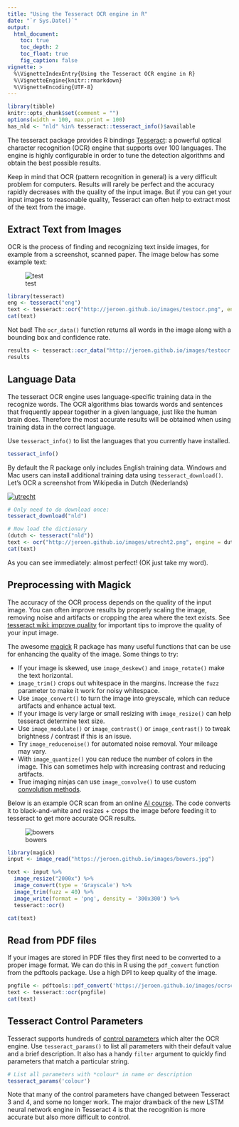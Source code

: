 ```yaml
---
title: "Using the Tesseract OCR engine in R"
date: "`r Sys.Date()`"
output:
  html_document:
    toc: true
    toc_depth: 2
    toc_float: true
    fig_caption: false
vignette: >
  %\VignetteIndexEntry{Using the Tesseract OCR engine in R}
  %\VignetteEngine{knitr::rmarkdown}
  %\VignetteEncoding{UTF-8}
---
```



```r
library(tibble)
knitr::opts_chunk$set(comment = "")
options(width = 100, max.print = 100)
has_nld <- "nld" %in% tesseract::tesseract_info()$available
```

The tesseract package provides R bindings [Tesseract](https://opensource.google.com/projects/tesseract): a powerful optical character recognition (OCR) engine that supports over 100 languages. The engine is highly configurable in order to tune the detection algorithms and obtain the best possible results.

Keep in mind that OCR (pattern recognition in general) is a very difficult problem for computers. Results will rarely be perfect and the accuracy rapidly decreases with the quality of the input image. But if you can get your input images to reasonable quality, Tesseract can often help to extract most of the text from the image.

## Extract Text from Images

OCR is the process of finding and recognizing text inside images, for example from a screenshot, scanned paper. The image below has some example text:

![test](https://jeroen.github.io/images/testocr.png){data-external=1}

```r
library(tesseract)
eng <- tesseract("eng")
text <- tesseract::ocr("http://jeroen.github.io/images/testocr.png", engine = eng)
cat(text)
```

Not bad! The `ocr_data()` function returns all words in the image along with a bounding box and confidence rate.

```r
results <- tesseract::ocr_data("http://jeroen.github.io/images/testocr.png", engine = eng)
results
```

## Language Data

The tesseract OCR engine uses language-specific training data in the recognize words. The OCR algorithms bias towards words and sentences that frequently appear together in a given language, just like the human brain does. Therefore the most accurate results will be obtained when using training data in the correct language. 

Use `tesseract_info()` to list the languages that you currently have installed.

```r
tesseract_info()
```

By default the R package only includes English training data. Windows and Mac users can install additional training data using `tesseract_download()`. Let's OCR a screenshot from Wikipedia in Dutch (Nederlands) 

[![utrecht](http://jeroen.github.io/images/utrecht2.png)](https://nl.wikipedia.org/wiki/Geschiedenis_van_de_stad_Utrecht)

```r
# Only need to do download once:
tesseract_download("nld")
```

```r
# Now load the dictionary
(dutch <- tesseract("nld"))
text <- ocr("http://jeroen.github.io/images/utrecht2.png", engine = dutch)
cat(text)
```

As you can see immediately: almost perfect! (OK just take my word). 


## Preprocessing with Magick

The accuracy of the OCR process depends on the quality of the input image. You can often improve results by properly scaling the image, removing noise and artifacts or cropping the area where the text exists. See [tesseract wiki: improve quality](https://github.com/tesseract-ocr/tesseract/wiki/ImproveQuality) for important tips to improve the quality of your input image.

The awesome [magick](https://cran.r-project.org/package=magick/vignettes/intro.html) R package has many useful functions that can be use for enhancing the quality of the image. Some things to try:

 - If your image is skewed, use `image_deskew()` and `image_rotate()` make the text horizontal.
 - `image_trim()` crops out whitespace in the margins. Increase the `fuzz` parameter to make it work for noisy whitespace.
 - Use `image_convert()` to turn the image into greyscale, which can reduce artifacts and enhance actual text.
 - If your image is very large or small resizing with `image_resize()` can help tesseract determine text size.
 - Use `image_modulate()` or `image_contrast()` or `image_contrast()` to tweak brightness / contrast if this is an issue.
 - Try `image_reducenoise()` for automated noise removal. Your mileage may vary.
 - With `image_quantize()` you can reduce the number of colors in the image. This can sometimes help with increasing contrast and reducing artifacts.
 - True imaging ninjas can use `image_convolve()` to use custom [convolution methods](https://ropensci.org/technotes/2017/11/02/image-convolve/). 

Below is an example OCR scan from an online [AI course](https://courses.cs.vt.edu/csonline/AI/Lessons/VisualProcessing/OCRscans.html). The code converts it to black-and-white and resizes + crops the image before feeding it to tesseract to get more accurate OCR results.

![bowers](https://jeroen.github.io/images/bowers.jpg){data-external=1}


```r
library(magick)
input <- image_read("https://jeroen.github.io/images/bowers.jpg")

text <- input %>%
  image_resize("2000x") %>%
  image_convert(type = 'Grayscale') %>%
  image_trim(fuzz = 40) %>%
  image_write(format = 'png', density = '300x300') %>%
  tesseract::ocr() 

cat(text)
```


## Read from PDF files

If your images are stored in PDF files they first need to be converted to a proper image format. We can do this in R using the `pdf_convert` function from the pdftools package. Use a high DPI to keep quality of the image.

```r
pngfile <- pdftools::pdf_convert('https://jeroen.github.io/images/ocrscan.pdf', dpi = 600)
text <- tesseract::ocr(pngfile)
cat(text)
```


## Tesseract Control Parameters

Tesseract supports hundreds of [control parameters](https://github.com/tesseract-ocr/tesseract/wiki/ControlParams) which alter the OCR engine. Use `tesseract_params()` to list all parameters with their default value and a brief description. It also has a handy `filter` argument to quickly find parameters that match a particular string.

```r
# List all parameters with *colour* in name or description
tesseract_params('colour')
```

Note that many of the control parameters have changed between Tesseract 3 and 4, and some no longer work. The major drawback of the new LSTM neural network engine in Tesseract 4 is that the recognition is more accurate but also more difficult to control.
